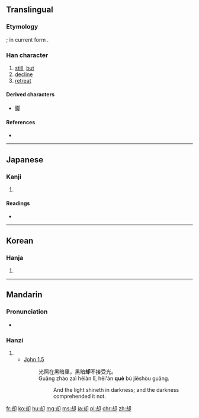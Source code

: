 {{also|卻}}
==Translingual==
{{zh-hanzi-box|却|[[卻]]}}

===Etymology===
{{Han simp|卻|f=谷|t=去}}; in current form {{Han compound|去|卩}}.

===Han character===
{{Han char|rn=26|rad=卩|as=05|sn=7|four=|canj=土戈尸中 (GISL)|ids=⿰[[去]][[卩]]}}

# [[still]], [[but]]
# [[decline]]
# [[retreat]]

====Derived characters====
* [[脚]]

====References====
* {{Han ref|kx=0159.190|dkj=02856|dj=0364.080|hdz=10313.020|uh=5374|ud=21364}}

----

==Japanese==

===Kanji===
{{ja-kanji|grade=c|rs=卩05}}

# {{defn|lang=ja|sort=卩05}}

====Readings====
* {{ja-readings|on=[[きゃく]] (kyaku)|kun=[[しりぞく]] (shirizoku), [[しりぞける]] (shirizokeru), [[かえって]] (kaette)}}

----

==Korean==

===Hanja===
{{ko-hanja|hangeul=각|rv=gak|mr=kak}}

# {{defn|lang=ko|sort=卩05}}

----

==Mandarin==

===Pronunciation===
* {{audio|Zh-què.ogg|Audio}}

===Hanzi===
{{cmn-hanzi|tra=卻|pin=[[què]] ([[que4]])|wg=ch'üeh<sup>4</sup>}}

# {{defn|lang=cmn|sort=卩05}}
#* [http://wordproject.org/multi/bi_en_cn_py.htm John 1.5]
#*: 光照在黑暗里，黑暗'''却'''不接受光。
#*: Guāng zhào zaì hēiàn lǐ, hēi'àn '''què''' bù jiēshòu guāng.
#*::  And the light shineth in darkness; and the darkness comprehended it not.

[[fr:却]]
[[ko:却]]
[[hu:却]]
[[mg:却]]
[[ms:却]]
[[ja:却]]
[[pl:却]]
[[chr:却]]
[[zh:却]]